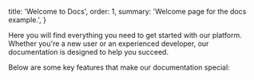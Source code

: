   title: 'Welcome to Docs',
  order: 1,
  summary: 'Welcome page for the docs example.',
}

Here you will find everything you need to get started with our platform. Whether you're a new user or an experienced developer, our documentation is designed to help you succeed.

Below are some key features that make our documentation special:

<div className="grid grid-cols-1 md:grid-cols-2 gap-6">
  <Card
    icon="📚"
    title="MDX-Powered Content"
    className="bg-gray-800"
    children="Write your docs in Markdown, enhanced with React components. Enjoy live
    code, callouts, and interactive guides—all in one file."
  />
  <Card
    icon="🧩"
    title="Composable Components"
    className="bg-gray-800"
    children="Use and create custom React components for your docs. Accordions, code blocks, and more are available out of the box."
  />
  <Card
    icon="🌙"
    title="Dark Mode & Theming"
    className="bg-gray-800"
    children="Instantly switch between light and dark themes. Tailwind makes it easy to match your brand and style."
  />
  <Card
    icon="⚡"
    title="Fast & Modern"
    className="bg-gray-800"
    children="Built with Next.js for speed, SEO, and scalability. Enjoy instant navigation, responsive layouts, and a delightful developer experience."
  />
</div>
